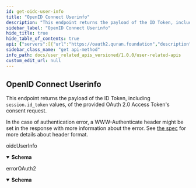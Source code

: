 ```yaml
---
id: get-oidc-user-info
title: "OpenID Connect Userinfo"
description: "This endpoint returns the payload of the ID Token, including `session.id_token` values, of"
sidebar_label: "OpenID Connect Userinfo"
hide_title: true
hide_table_of_contents: true
api: {"servers":[{"url":"https://oauth2.quran.foundation","description":"Production Server"}],"description":"This endpoint returns the payload of the ID Token, including `session.id_token` values, of\nthe provided OAuth 2.0 Access Token's consent request.\n\nIn the case of authentication error, a WWW-Authenticate header might be set in the response\nwith more information about the error. See [the spec](https://datatracker.ietf.org/doc/html/rfc6750#section-3)\nfor more details about header format.","operationId":"getOidcUserInfo","responses":{"200":{"content":{"application/json":{"schema":{"description":"OpenID Connect Userinfo","properties":{"email":{"example":"john.doe@example.com","description":"End-User's preferred e-mail address. Its value MUST conform to the RFC 5322 [RFC5322] addr-spec syntax. The RP MUST NOT rely upon this value being unique, as discussed in Section 5.7.","type":"string"},"first_name":{"example":"John","description":"Surname(s) or last name(s) of the End-User. Note that in some cultures, people can have multiple family names or no family name; all can be present, with the names being separated by space characters.","type":"string"},"last_name":{"example":"Doe","description":"Given name(s) or first name(s) of the End-User. Note that in some cultures, people can have multiple given names; all can be present, with the names being separated by space characters.","type":"string"}},"type":"object","title":"oidcUserInfo"}}},"description":"oidcUserInfo"},"401":{"content":{"application/json":{"schema":{"description":"Error","properties":{"error":{"description":"Error","type":"string","example":"invalid_client"},"error_debug":{"description":"Error Debug Information\n\nOnly available in dev mode.","type":"string"},"error_description":{"description":"Error Description","type":"string","example":"Client+authentication+failed+%28e.g.%2C+unknown+client%2C+no+client+authentication+included%2C+or+unsupported+authentication+method%29.+The+requested+OAuth+2.0+Client+does+not+exist."},"error_hint":{"description":"Error Hint\n\nHelps the user identify the error cause.","example":"The redirect URL is not allowed.","type":"string"},"status_code":{"description":"HTTP Status Code","example":401,"format":"int64","type":"integer"}},"type":"object","title":"errorOAuth2"}}},"description":"errorOAuth2"}},"security":[{"bearer":[]}],"tags":["oidc"],"method":"get","path":"/userinfo","securitySchemes":{"x-auth-token":{"type":"apiKey","in":"header","name":"x-auth-token","description":"The JWT access token required for accessing the endpoints."},"x-client-id":{"type":"apiKey","in":"header","name":"x-client-id","description":"Your client id"}},"info":{"title":"User-related APIs","version":"1.0.0","description":"Quran.Foundation user-related APIs enable your app to seamlessly integrate with Quran.Foundation's user-centric features, providing access to personalized notes, bookmarks, goals, streaks, reading sessions, and more. This differentiates them from [content APIs](/docs/category/content-apis) that focus on non-user-specific resources like translations, tafsirs, and verses. \n\n ## Pagination \n\n We are using cursor based pagination. The pagination query params consist of `first`,`after`, `before` and `last`. \n\n Example \n - `first: 10` will give you first 10 items \n - `first: 10, after: xyz` will give you first 10 items after the item with id `xyz` \n - `last: 10` will give you the last 10 items \n - `last: 10, before: xyz` will give you the last 10 items before the item with id `xyz` \n\n The only possible combinations are `first + after` or `last + before`. They should not be used together"},"postman":{"name":"OpenID Connect Userinfo","description":{"content":"This endpoint returns the payload of the ID Token, including `session.id_token` values, of\nthe provided OAuth 2.0 Access Token's consent request.\n\nIn the case of authentication error, a WWW-Authenticate header might be set in the response\nwith more information about the error. See [the spec](https://datatracker.ietf.org/doc/html/rfc6750#section-3)\nfor more details about header format.","type":"text/plain"},"url":{"path":["userinfo"],"host":["{{baseUrl}}"],"query":[],"variable":[]},"header":[{"key":"Accept","value":"application/json"}],"method":"GET"}}
sidebar_class_name: "get api-method"
info_path: docs/user_related_apis_versioned/1.0.0/user-related-apis
custom_edit_url: null
---
```



## OpenID Connect Userinfo



This endpoint returns the payload of the ID Token, including `session.id_token` values, of
the provided OAuth 2.0 Access Token's consent request.

In the case of authentication error, a WWW-Authenticate header might be set in the response
with more information about the error. See [the spec](https://datatracker.ietf.org/doc/html/rfc6750#section-3)
for more details about header format.

<div><ApiTabs><TabItem label={"200"} value={"200"}><div>

oidcUserInfo

</div><div><MimeTabs schemaType={"response"}><TabItem label={"application/json"} value={"application/json"}><SchemaTabs><TabItem label={"Schema"} value={"Schema"}><details style={{}} data-collapsed={false} open={true}><summary style={{"textAlign":"left"}}><strong>Schema</strong></summary><div style={{"textAlign":"left","marginLeft":"1rem"}}></div><ul style={{"marginLeft":"1rem"}}><SchemaItem collapsible={false} name={"email"} required={false} schemaName={"string"} qualifierMessage={undefined} schema={{"example":"john.doe@example.com","description":"End-User's preferred e-mail address. Its value MUST conform to the RFC 5322 [RFC5322] addr-spec syntax. The RP MUST NOT rely upon this value being unique, as discussed in Section 5.7.","type":"string"}}></SchemaItem><SchemaItem collapsible={false} name={"first_name"} required={false} schemaName={"string"} qualifierMessage={undefined} schema={{"example":"John","description":"Surname(s) or last name(s) of the End-User. Note that in some cultures, people can have multiple family names or no family name; all can be present, with the names being separated by space characters.","type":"string"}}></SchemaItem><SchemaItem collapsible={false} name={"last_name"} required={false} schemaName={"string"} qualifierMessage={undefined} schema={{"example":"Doe","description":"Given name(s) or first name(s) of the End-User. Note that in some cultures, people can have multiple given names; all can be present, with the names being separated by space characters.","type":"string"}}></SchemaItem></ul></details></TabItem><TabItem label={"Example (from schema)"} value={"Example (from schema)"}><ResponseSamples responseExample={"{\n  \"email\": \"john.doe@example.com\",\n  \"first_name\": \"John\",\n  \"last_name\": \"Doe\"\n}"} language={"json"}></ResponseSamples></TabItem></SchemaTabs></TabItem></MimeTabs></div></TabItem><TabItem label={"401"} value={"401"}><div>

errorOAuth2

</div><div><MimeTabs schemaType={"response"}><TabItem label={"application/json"} value={"application/json"}><SchemaTabs><TabItem label={"Schema"} value={"Schema"}><details style={{}} data-collapsed={false} open={true}><summary style={{"textAlign":"left"}}><strong>Schema</strong></summary><div style={{"textAlign":"left","marginLeft":"1rem"}}></div><ul style={{"marginLeft":"1rem"}}><SchemaItem collapsible={false} name={"error"} required={false} schemaName={"string"} qualifierMessage={undefined} schema={{"description":"Error","type":"string","example":"invalid_client"}}></SchemaItem><SchemaItem collapsible={false} name={"error_debug"} required={false} schemaName={"string"} qualifierMessage={undefined} schema={{"description":"Error Debug Information\n\nOnly available in dev mode.","type":"string"}}></SchemaItem><SchemaItem collapsible={false} name={"error_description"} required={false} schemaName={"string"} qualifierMessage={undefined} schema={{"description":"Error Description","type":"string","example":"Client+authentication+failed+%28e.g.%2C+unknown+client%2C+no+client+authentication+included%2C+or+unsupported+authentication+method%29.+The+requested+OAuth+2.0+Client+does+not+exist."}}></SchemaItem><SchemaItem collapsible={false} name={"error_hint"} required={false} schemaName={"string"} qualifierMessage={undefined} schema={{"description":"Error Hint\n\nHelps the user identify the error cause.","example":"The redirect URL is not allowed.","type":"string"}}></SchemaItem><SchemaItem collapsible={false} name={"status_code"} required={false} schemaName={"int64"} qualifierMessage={undefined} schema={{"description":"HTTP Status Code","example":401,"format":"int64","type":"integer"}}></SchemaItem></ul></details></TabItem><TabItem label={"Example (from schema)"} value={"Example (from schema)"}><ResponseSamples responseExample={"{\n  \"error\": \"invalid_client\",\n  \"error_debug\": \"string\",\n  \"error_description\": \"Client+authentication+failed+%28e.g.%2C+unknown+client%2C+no+client+authentication+included%2C+or+unsupported+authentication+method%29.+The+requested+OAuth+2.0+Client+does+not+exist.\",\n  \"error_hint\": \"The redirect URL is not allowed.\",\n  \"status_code\": 401\n}"} language={"json"}></ResponseSamples></TabItem></SchemaTabs></TabItem></MimeTabs></div></TabItem></ApiTabs></div>
      